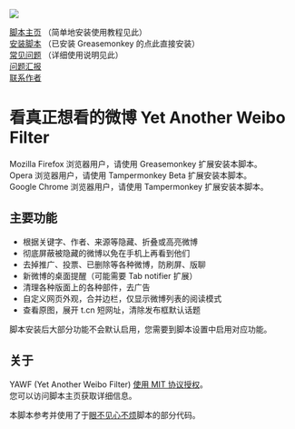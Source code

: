 <img src="https://tiansh.github.io/yawf/img/yawf.png" />

[https://tiansh.github.io/yawf/ 脚本主页] （简单地安装使用教程见此） <br />
[https://tiansh.github.io/yawf/Yet_Another_Weibo_Filter.user.js 安装脚本]  （已安装 Greasemonkey 的点此直接安装）<br />
[https://github.com/tiansh/yawf/wiki/%E5%B8%B8%E8%A7%81%E9%97%AE%E9%A2%98 常见问题]  （详细使用说明见此）<br />
[https://github.com/tiansh/yawf/issues 问题汇报] <br />
[http://weibo.com/tsh90 联系作者] <br />

= 看真正想看的微博 Yet Another Weibo Filter =

Mozilla Firefox 浏览器用户，请使用 Greasemonkey 扩展安装本脚本。<br />
Opera 浏览器用户，请使用 Tampermonkey Beta 扩展安装本脚本。<br />
Google Chrome 浏览器用户，请使用 Tampermonkey 扩展安装本脚本。

== 主要功能 ==

* 根据关键字、作者、来源等隐藏、折叠或高亮微博
* 彻底屏蔽被隐藏的微博以免在手机上再看到他们
* 去掉推广、投票、已删除等各种微博，防刷屏、版聊
* 新微博的桌面提醒（可能需要 Tab notifier 扩展）
* 清理各种版面上的各种部件，去广告
* 自定义网页外观，合并边栏，仅显示微博列表的阅读模式
* 查看原图，展开 t.cn 短网址，清除发布框默认话题
脚本安装后大部分功能不会默认启用，您需要到脚本设置中启用对应功能。

== 关于 ==

YAWF (Yet Another Weibo Filter) [https://github.com/tiansh/yawf/blob/master/LICENSE.wikimedia 使用 MIT 协议授权]。<br />
您可以访问脚本主页获取详细信息。

本脚本参考并使用了于[https://code.google.com/p/weibo-content-filter/ 眼不见心不烦]脚本的部分代码。


